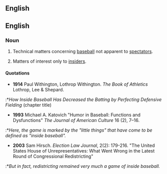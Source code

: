 ==English==

==English==
===Noun===
{{en-noun|sg=[[inside]] [[baseball]]|-}}

#{{idiom|American|sports}} Technical matters concerning [[baseball]] not apparent to [[spectator]]s.
#{{idiom|American}} Matters of interest only to [[insider]]s.

====Quotations====
*'''1914''' Paul Withington, Lothrop Withington. ''The Book of Athletics'' Lothrop, Lee & Shepard.
:*''How Inside Baseball Has Decreased the Batting by Perfecting Defensive Fielding'' (chapter title)

*'''1993''' Michael A. Katovich "Humor in Baseball: Functions and Dysfunctions" ''The Journal of American Culture'' 16 (2), 7–16. 
:*''Here, the game is marked by the "little things" that have come to be defined as "inside baseball".''

*'''2003''' Sam Hirsch. ''Election Law Journal'', 2(2): 179-216. "The United States House of Unrepresentatives: What Went Wrong in the Latest Round of Congressional Redistricting"
:*''But in fact, redistricting remained very much a game of inside baseball.''